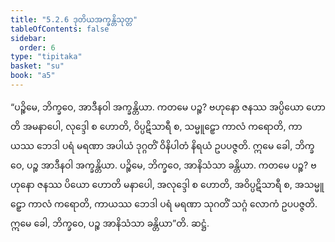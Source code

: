 ```yaml
---
title: "5.2.6 ဒုတိယအက္ခန္တိသုတ္တ"
tableOfContents: false
sidebar:
  order: 6
type: "tipitaka"
basket: "su"
book: "a5"
---
```



<DynamicBreadcrumb />

<Division number="216" book="a5" e="ch" v="16" p="222">

<Paragraph number="1242" book="a5">
“ပဉ္စိမေ, ဘိက္ခဝေ, အာဒီနဝါ အက္ခန္တိယာ. ကတမေ ပဉ္စ? ဗဟုနော ဇနဿ အပ္ပိယော ဟောတိ အမနာပေါ, လုဒ္ဒေါ စ ဟောတိ, ဝိပ္ပဋိသာရီ စ, သမ္မူဠှော ကာလံ ကရောတိ, ကာယဿ ဘေဒါ ပရံ မရဏာ အပါယံ ဒုဂ္ဂတိံ ဝိနိပါတံ နိရယံ ဥပပဇ္ဇတိ. ဣမေ ခေါ, ဘိက္ခဝေ, ပဉ္စ အာဒီနဝါ အက္ခန္တိယာ.
</Paragraph>

<Paragraph number="1243" book="a5">
ပဉ္စိမေ, ဘိက္ခဝေ, အာနိသံသာ ခန္တိယာ. ကတမေ ပဉ္စ? ဗဟုနော ဇနဿ ပိယော ဟောတိ မနာပေါ, အလုဒ္ဒေါ စ ဟောတိ, အဝိပ္ပဋိသာရီ စ, အသမ္မူဠှော ကာလံ ကရောတိ, ကာယဿ ဘေဒါ ပရံ မရဏာ သုဂတိံ သဂ္ဂံ လောကံ ဥပပဇ္ဇတိ. ဣမေ ခေါ, ဘိက္ခဝေ, ပဉ္စ အာနိသံသာ ခန္တိယာ”တိ.

</Paragraph>
</Division>

<Paragraph number="1244" type="center" book="a5">
ဆဋ္ဌံ.
</Paragraph>
